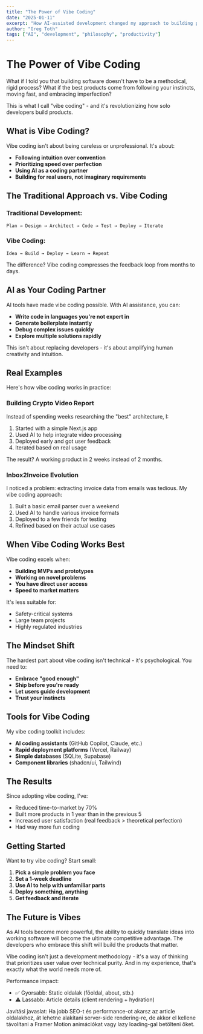 ```yaml
---
title: "The Power of Vibe Coding"
date: "2025-01-11"
excerpt: "How AI-assisted development changed my approach to building products and why intuition matters more than perfection."
author: "Greg Toth"
tags: ["AI", "development", "philosophy", "productivity"]
---
```


# The Power of Vibe Coding

What if I told you that building software doesn't have to be a methodical, rigid process? What if the best products come from following your instincts, moving fast, and embracing imperfection?

This is what I call "vibe coding" - and it's revolutionizing how solo developers build products.

## What is Vibe Coding?

Vibe coding isn't about being careless or unprofessional. It's about:

- **Following intuition over convention**
- **Prioritizing speed over perfection**
- **Using AI as a coding partner**
- **Building for real users, not imaginary requirements**

## The Traditional Approach vs. Vibe Coding

### Traditional Development:
```
Plan → Design → Architect → Code → Test → Deploy → Iterate
```

### Vibe Coding:
```
Idea → Build → Deploy → Learn → Repeat
```

The difference? Vibe coding compresses the feedback loop from months to days.

## AI as Your Coding Partner

AI tools have made vibe coding possible. With AI assistance, you can:

- **Write code in languages you're not expert in**
- **Generate boilerplate instantly**
- **Debug complex issues quickly**
- **Explore multiple solutions rapidly**

This isn't about replacing developers - it's about amplifying human creativity and intuition.

## Real Examples

Here's how vibe coding works in practice:

### Building Crypto Video Report
Instead of spending weeks researching the "best" architecture, I:
1. Started with a simple Next.js app
2. Used AI to help integrate video processing
3. Deployed early and got user feedback
4. Iterated based on real usage

The result? A working product in 2 weeks instead of 2 months.

### Inbox2Invoice Evolution
I noticed a problem: extracting invoice data from emails was tedious. My vibe coding approach:
1. Built a basic email parser over a weekend
2. Used AI to handle various invoice formats
3. Deployed to a few friends for testing
4. Refined based on their actual use cases

## When Vibe Coding Works Best

Vibe coding excels when:
- **Building MVPs and prototypes**
- **Working on novel problems**
- **You have direct user access**
- **Speed to market matters**

It's less suitable for:
- Safety-critical systems
- Large team projects
- Highly regulated industries

## The Mindset Shift

The hardest part about vibe coding isn't technical - it's psychological. You need to:

- **Embrace "good enough"**
- **Ship before you're ready**
- **Let users guide development**
- **Trust your instincts**

## Tools for Vibe Coding

My vibe coding toolkit includes:
- **AI coding assistants** (GitHub Copilot, Claude, etc.)
- **Rapid deployment platforms** (Vercel, Railway)
- **Simple databases** (SQLite, Supabase)
- **Component libraries** (shadcn/ui, Tailwind)

## The Results

Since adopting vibe coding, I've:
- Reduced time-to-market by 70%
- Built more products in 1 year than in the previous 5
- Increased user satisfaction (real feedback > theoretical perfection)
- Had way more fun coding

## Getting Started

Want to try vibe coding? Start small:

1. **Pick a simple problem you face**
2. **Set a 1-week deadline**
3. **Use AI to help with unfamiliar parts**
4. **Deploy something, anything**
5. **Get feedback and iterate**

## The Future is Vibes

As AI tools become more powerful, the ability to quickly translate ideas into working software will become the ultimate competitive advantage. The developers who embrace this shift will build the products that matter.

Vibe coding isn't just a development methodology - it's a way of thinking that prioritizes user value over technical purity. And in my experience, that's exactly what the world needs more of.

Performance impact:
  - ✅ Gyorsabb: Static oldalak (főoldal, about, stb.)
  - ⚠️ Lassabb: Article details (client rendering +
  hydration)

  Javítási javaslat:
  Ha jobb SEO-t és performance-ot akarsz az article
  oldalakhoz, át lehetne alakítani server-side
  rendering-re, de akkor el kellene távolítani a
  Framer Motion animációkat vagy lazy loading-gal
  betölteni őket.